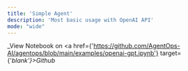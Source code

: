```yaml
---
title: 'Simple Agent'
description: 'Most basic usage with OpenAI API'
mode: "wide"
---
```

_View Notebook on <a href={'https://github.com/AgentOps-AI/agentops/blob/main/examples/openai-gpt.ipynb'} target={'_blank'}>Github</a>_

<div id="notebook" data-content-file="https://raw.githubusercontent.com/AgentOps-AI/agentops/main/docs/v1/examples/notebooks/openai-gpt.html"></div>
<script src="/scripts/use_notebook.js"></script>
